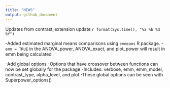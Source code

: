 ```yaml
---
title: "NEWS"
output: github_document
---
```


Updates from contrast_extension update `r format(Sys.time(), "%a %b %d %Y")`

-Added estimated marginal means comparisons using `emmeans` R package.
  -`emm = TRUE` in the ANOVA_power, ANOVA_exact, and plot_power will result in emm being calculated
  
-Add global options
  -Options that have crossover between functions can now be set globally for the package
  -Includes: verbose, emm, emm_model, contrast_type, alpha_level, and plot
  -These global options can be seen with Superpower_options()
